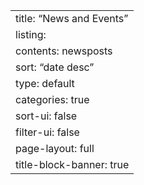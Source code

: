 ---
title: "News and Events"
listing:
  contents: newsposts
  sort: "date desc"
  type: default
  categories: true
  sort-ui: false
  filter-ui: false
page-layout: full
title-block-banner: true
---